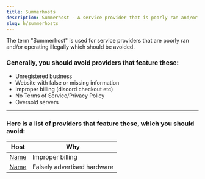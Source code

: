 ```yaml
---
title: Summerhosts
description: Summerhost - A service provider that is poorly ran and/or operating illegally which should be avoided.
slug: h/summerhosts
---
```


The term "Summerhost" is used for service providers that are poorly ran and/or operating illegally which should be avoided.

### Generally, you should avoid providers that feature these:

<ul class="pl-5 list-disc">
    <li>Unregistered business</li>
    <li>Website with false or missing information</li>
    <li>Improper billing (discord checkout etc)</li>
    <li>No Terms of Service/Privacy Policy</li>
    <li>Oversold servers</li>
</ul>

---

### Here is a list of providers that feature these, which you should avoid:

| Host        | Why                                                 |
| ----------  | --------------------------------------------------- |
| [Name](URL) | Improper billing                                    |
| [Name](URL) | Falsely advertised hardware                         |
